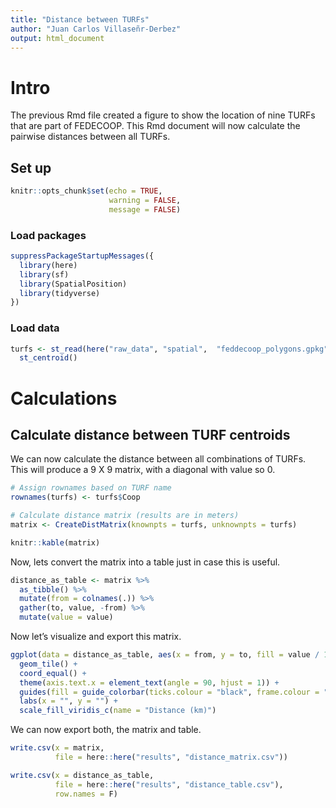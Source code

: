 ```yaml
---
title: "Distance between TURFs"
author: "Juan Carlos Villaseñr-Derbez"
output: html_document
---
```


# Intro

The previous Rmd  file created a figure to show the location of nine TURFs that are part of FEDECOOP. This Rmd document will now calculate the pairwise distances between all TURFs.

## Set up

```r
knitr::opts_chunk$set(echo = TRUE,
                      warning = FALSE,
                      message = FALSE)
```

### Load packages

```r
suppressPackageStartupMessages({
  library(here)
  library(sf)
  library(SpatialPosition)
  library(tidyverse)
})
```

### Load data

```r
turfs <- st_read(here("raw_data", "spatial",  "feddecoop_polygons.gpkg")) %>% 
  st_centroid()
```

# Calculations

## Calculate distance between TURF centroids


We can now calculate the distance between all combinations of TURFs. This will produce a 9 X 9 matrix, with a diagonal with value so 0.

```r
# Assign rownames based on TURF name
rownames(turfs) <- turfs$Coop

# Calculate distance matrix (results are in meters)
matrix <- CreateDistMatrix(knownpts = turfs, unknownpts = turfs)
```


```r
knitr::kable(matrix)
```

Now, lets convert the matrix into a table just in case this is useful.

```r
distance_as_table <- matrix %>%
  as_tibble() %>% 
  mutate(from = colnames(.)) %>% 
  gather(to, value, -from) %>% 
  mutate(value = value)
```

Now let's visualize and export this matrix.

```r
ggplot(data = distance_as_table, aes(x = from, y = to, fill = value / 1e3)) +
  geom_tile() +
  coord_equal() +
  theme(axis.text.x = element_text(angle = 90, hjust = 1)) +
  guides(fill = guide_colorbar(ticks.colour = "black", frame.colour = "black")) + 
  labs(x = "", y = "") +
  scale_fill_viridis_c(name = "Distance (km)")
```

We can now export both, the matrix and table.

```r
write.csv(x = matrix,
          file = here::here("results", "distance_matrix.csv"))

write.csv(x = distance_as_table,
          file = here::here("results", "distance_table.csv"),
          row.names = F)
```



















